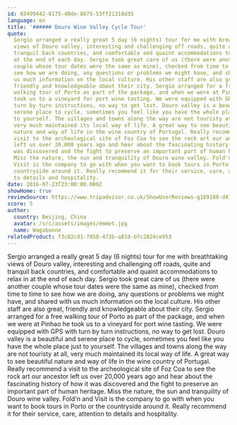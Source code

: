 ```yaml
---
id: 03499442-8175-40de-8675-53ff21318d35
language: en
title: '###### Douro Wine Valley Cycle Tour'
quote:
  Sergio arranged a really great 5 day (6 nights) tour for me with breathtaking
  views of Douro valley, interesting and challenging off roads, quite and
  tranquil back countries, and comfortable and quaint accommodations to relax in
  at the end of each day. Sergio took great care of us (there were another
  couple whose tour dates were the same as mine), checked from time to time to
  see how we are doing, any questions or problems we might have, and shared with
  us much information on the local culture. His other staff are also great,
  friendly and knowledgeable about their city. Sergio arranged for a free
  walking tour of Porto as part of the package, and when we were at Pinhao he
  took us to a vineyard for port wine tasting. We were equipped with GPS with
  turn by turn instructions, no way to get lost. Douro valley is a beautiful and
  serene place to cycle, sometimes you feel like you have the whole place just
  to yourself. The villages and towns along the way are not touristy at all,
  very much maintained its local way of life. A great way to see beautiful
  nature and way of life in the wine country of Portugal. Really recommend a
  visit to the archeological site of Foz Coa to see the rock art our ancestor
  left us over 20,000 years ago and hear about the fascinating history of how it
  was discovered and the fight to preserve an important part of human heritage.
  Miss the nature, the sun and tranquility of Douro wine valley. Fold'n and
  Visit is the company to go with when you want to book tours in Porto or the
  countryside around it. Really recommend it for their service, care, attention
  to details and hospitality.
date: 2016-07-23T23:00:00.000Z
showHome: true
reviewSource: https://www.tripadvisor.co.uk/ShowUserReviews-g189180-d4105907-r396429889-Top_Bike_tours_Portugal-Porto_Porto_District_Northern_Portugal.html
score: 5
author:
  country: Beijing, China
  avatar: /src/assets/images/emmet.jpg
  name: Wagabonne
relatedProduct: f3c82cd1-7858-473b-a81d-b7c2824ce953
---
```


Sergio arranged a really great 5 day (6 nights) tour for me with breathtaking
views of Douro valley, interesting and challenging off roads, quite and tranquil
back countries, and comfortable and quaint accommodations to relax in at the end
of each day. Sergio took great care of us (there were another couple whose tour
dates were the same as mine), checked from time to time to see how we are doing,
any questions or problems we might have, and shared with us much information on
the local culture. His other staff are also great, friendly and knowledgeable
about their city. Sergio arranged for a free walking tour of Porto as part of
the package, and when we were at Pinhao he took us to a vineyard for port wine
tasting. We were equipped with GPS with turn by turn instructions, no way to get
lost. Douro valley is a beautiful and serene place to cycle, sometimes you feel
like you have the whole place just to yourself. The villages and towns along the
way are not touristy at all, very much maintained its local way of life. A great
way to see beautiful nature and way of life in the wine country of Portugal.
Really recommend a visit to the archeological site of Foz Coa to see the rock
art our ancestor left us over 20,000 years ago and hear about the fascinating
history of how it was discovered and the fight to preserve an important part of
human heritage. Miss the nature, the sun and tranquility of Douro wine valley.
Fold'n and Visit is the company to go with when you want to book tours in Porto
or the countryside around it. Really recommend it for their service, care,
attention to details and hospitality.
